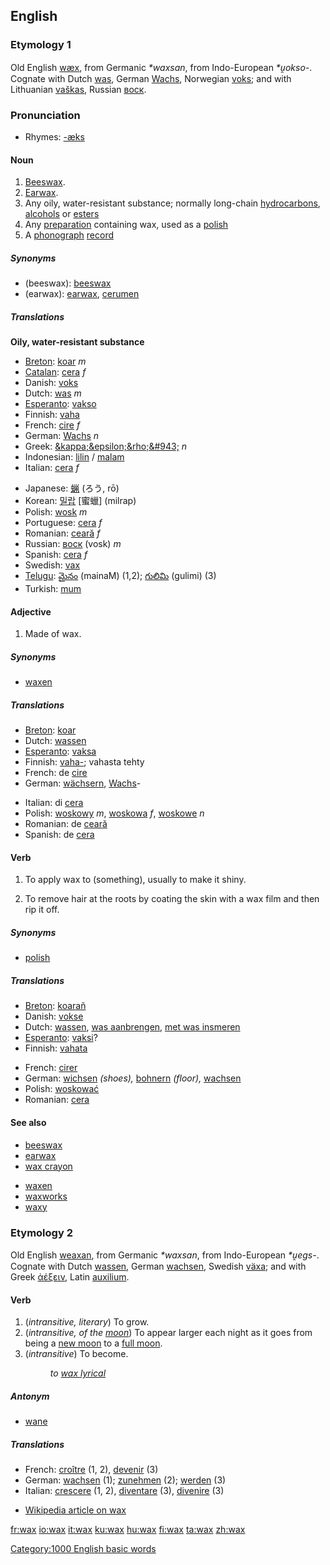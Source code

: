 ==English==

===Etymology 1===
Old English [[wæx]], from Germanic ''*waxsan'', from Indo-European ''*u̯okso-''.  Cognate with Dutch [[was]], German [[Wachs]], Norwegian [[voks]]; and with Lithuanian [[vaškas]], Russian [[воск]].

===Pronunciation===
*Rhymes: [[Rhymes:English:-æks|-æks]]

====Noun====
{{en-noun|es}}

#[[Beeswax]].
#[[Earwax]].
#Any oily, water-resistant substance; normally long-chain [[hydrocarbon]]s, [[alcohol]]s or [[ester]]s
#Any [[preparation]] containing wax, used as a [[polish]]
#A [[phonograph]] [[record]]

=====Synonyms=====
*(beeswax): [[beeswax]]
*(earwax): [[earwax]], [[cerumen]]

=====Translations=====
<!--Add translations here for "wax" in them main sense only-->
'''Oily, water-resistant substance'''
{{top}}
*[[Breton]]: [[koar]] ''m''
*[[Catalan]]: [[cera]] ''f''
*Danish: [[voks]] {{c}}
*Dutch: [[was]] ''m''
*[[Esperanto]]: [[vakso]]
*Finnish: [[vaha]]
*French: [[cire]] ''f''
*German: [[Wachs]] ''n''
*Greek: [[&kappa;&epsilon;&rho;&#943;]] ''n''
*Indonesian: [[lilin]] / [[malam]]
*Italian: [[cera]] ''f''
{{mid}}
*Japanese: [[蝋]] (ろう, rō)
*Korean: [[밀랍]] [蜜蠟] (milrap)
*Polish: [[wosk]] ''m''
*Portuguese: [[cera]] ''f''
*Romanian: [[ceară]] ''f''
*Russian: [[воск]] (vosk) ''m''
*Spanish: [[cera]] ''f''
*Swedish: [[vax]]
*[[Telugu]]: [[మైనం]] (mainaM) (1,2); [[గులిమి]] (gulimi) (3)
*Turkish: [[mum]]
{{bottom}}

====Adjective====
{{en-adj-notcomp}}

#Made of wax.

=====Synonyms=====
*[[waxen]]

=====Translations=====
{{top}}
*[[Breton]]: [[koar]]
*Dutch: [[wassen]]
*[[Esperanto]]: [[vaksa]]
*Finnish: [[vaha|vaha-]]; vahasta tehty
*French: de [[cire]]
*German: [[wächsern]], [[Wachs]]-
{{mid}}
*Italian: di [[cera]]
*Polish: [[woskowy]] ''m'', [[woskowa]] ''f'', [[woskowe]] ''n''
*Romanian: de [[ceară]]
*Spanish: de [[cera]]
{{bottom}}

====Verb====
{{en-verb|wax|es}}

# {{transitive}} To apply wax to (something), usually to make it shiny.
# To remove hair at the roots by coating the skin with a wax film and then rip it off.

=====Synonyms=====
*[[polish]]

=====Translations=====
{{top}}
*[[Breton]]: [[koarañ]]
*Danish: [[vokse]]
*Dutch: [[wassen]], [[was aanbrengen]], [[met was insmeren]]
*[[Esperanto]]: [[vaksi]]?
*Finnish: [[vahata]]
{{mid}}
*French: [[cirer]]
*German: [[wichsen]] ''(shoes),'' [[bohnern]] ''(floor),'' [[wachsen]]
*Polish: [[woskować]]
*Romanian: [[cera]]
{{bottom}}

====See also====
{{top2}}
*[[beeswax]]
*[[earwax]]
*[[wax crayon]]
{{mid2}}
*[[waxen]]
*[[waxworks]]
*[[waxy]]
{{bottom}}

===Etymology 2===
Old English [[weaxan]], from Germanic ''*waxsan'', from Indo-European ''*u̯egs-''.  Cognate with Dutch [[wassen]], German [[wachsen]], Swedish [[växa]]; and with Greek [[ἀέξειν]], Latin [[auxilium]].

====Verb====
{{en-verb|wax|es}}

#(''intransitive, literary'') To grow.
#(''intransitive, of the [[moon]]'') To appear larger each night as it goes from being a [[new moon]] to a [[full moon]].
#(''intransitive'') To become.
#:''to [[wax lyrical]]''

=====Antonym=====
*[[wane]]

=====Translations=====
{{top}}
*French: [[croître]] (1, 2), [[devenir]] (3)
*German: [[wachsen]] (1); [[zunehmen]] (2); [[werden]] (3)
*Italian: [[crescere]] (1, 2), [[diventare]] (3), [[divenire]] (3)
{{mid}}
{{bottom}}

*[[w:en:Wax|Wikipedia article on wax]]
[[Category:1000 English basic words]]

[[fr:wax]]
[[io:wax]]
[[it:wax]]
[[ku:wax]]
[[hu:wax]]
[[fi:wax]]
[[ta:wax]]
[[zh:wax]]